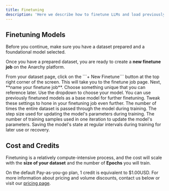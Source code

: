 ```yaml
---
title: Finetuning
description: 'Here we describe how to finetune LLMs and load previously trained models'
---
```


## Finetuning Models

<Warning>Before you continue, make sure you have a dataset prepared and a foundational model selected.</Warning>

Once you have a prepared dataset, you are ready to create a **new finetune job** on the Anarchy platform.

<Steps>
<Step title="Kickstart the Process">
From your dataset page, click on the ```+ New Finetune``` button at the top right corner of the screen. This will take you to the finetune job page.
</Step>
<Step title="Label Your Job">
Next, **name your finetune job**. Choose something unique that you can reference later.
</Step>
<Step title="Select Your Base Model">
Use the dropdown to choose your model.
<Tip>You can use previously finetuned models as a base model for further finetuning.</Tip>
</Step>
<Step title="Adjust the Advanced Settings">
Tweak these settings to hone in your finetuning job even further.

<CardGroup cols={2}>
  <Card title="Epochs" icon="clock">
    The number of times the entire dataset is passed through the model during training.
  </Card>
  <Card title="Learning Rate" icon="gauge-high">
    The step size used for updating the model's parameters during training.
  </Card>
  <Card title="Batch Size" icon="cubes">
    The number of training samples used in one iteration to update the model's parameters.
  </Card>
  <Card title="Checkpoints" icon="timeline">
    Saving the model's state at regular intervals during training for later use or recovery.
  </Card>
</CardGroup>
</Step>

</Steps>

## Cost and Credits

Finetuning is a relatively compute-intensive process, and the cost will scale with the **size of your dataset** and the number of **Epochs** you will train.

On the default Pay-as-you-go plan, 1 credit is equivalent to $1.00USD. For more information about pricing and volume discounts, contact us below or visit our [pricing page](/platform/build_your_own_llms/pricing).

<Snippet file="contact.mdx" />